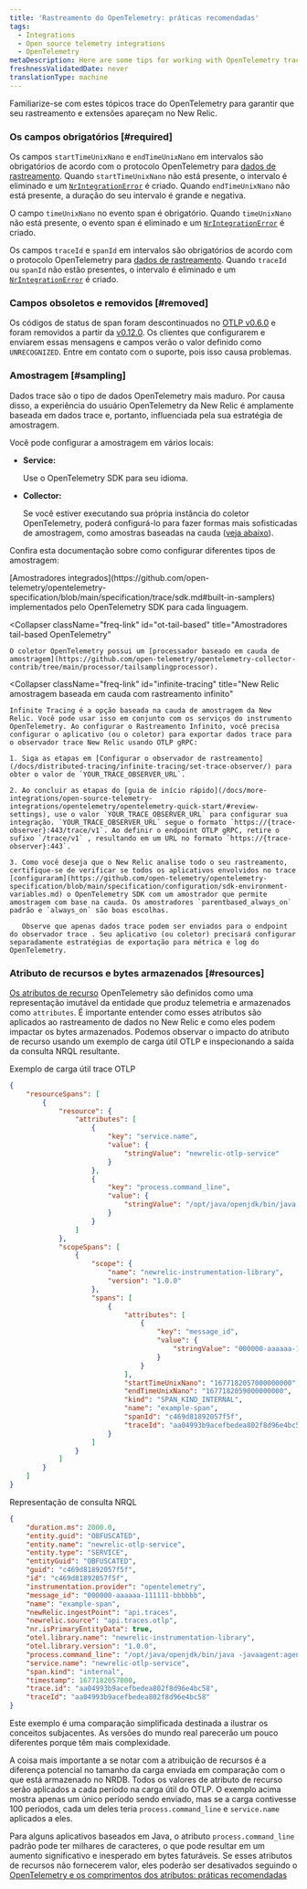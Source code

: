 ```yaml
---
title: 'Rastreamento do OpenTelemetry: práticas recomendadas'
tags:
  - Integrations
  - Open source telemetry integrations
  - OpenTelemetry
metaDescription: Here are some tips for working with OpenTelemetry traces and New Relic.
freshnessValidatedDate: never
translationType: machine
---
```


Familiarize-se com estes tópicos trace do OpenTelemetry para garantir que seu rastreamento e extensões apareçam no New Relic.

### Os campos obrigatórios [#required]

Os campos `startTimeUnixNano` e `endTimeUnixNano` em intervalos são obrigatórios de acordo com o protocolo OpenTelemetry para [dados de rastreamento](https://github.com/open-telemetry/opentelemetry-proto/blob/74e38fb4882dd500d77b757d44e97de296c65b05/opentelemetry/proto/trace/v1/trace.proto#L145-L159). Quando `startTimeUnixNano` não está presente, o intervalo é eliminado e um [`NrIntegrationError`](/docs/telemetry-data-platform/manage-data/nrintegrationerror/) é criado. Quando `endTimeUnixNano` não está presente, a duração do seu intervalo é grande e negativa.

O campo `timeUnixNano` no evento span é obrigatório. Quando `timeUnixNano` não está presente, o evento span é eliminado e um [`NrIntegrationError`](/docs/telemetry-data-platform/manage-data/nrintegrationerror/) é criado.

Os campos `traceId` e `spanId` em intervalos são obrigatórios de acordo com o protocolo OpenTelemetry para [dados de rastreamento](https://github.com/open-telemetry/opentelemetry-proto/blob/74e38fb4882dd500d77b757d44e97de296c65b05/opentelemetry/proto/trace/v1/trace.proto#L73-L84). Quando `traceId` ou `spanId` não estão presentes, o intervalo é eliminado e um [`NrIntegrationError`](/docs/telemetry-data-platform/manage-data/nrintegrationerror/) é criado.

### Campos obsoletos e removidos [#removed]

Os códigos de status de span foram descontinuados no [OTLP v0.6.0](https://github.com/open-telemetry/opentelemetry-proto/releases/tag/v0.6.0) e foram removidos a partir da [v0.12.0](https://github.com/open-telemetry/opentelemetry-proto/releases/tag/v0.12.0). Os clientes que configurarem e enviarem essas mensagens e campos verão o valor definido como `UNRECOGNIZED`. Entre em contato com o suporte, pois isso causa problemas.

### Amostragem [#sampling]

Dados trace são o tipo de dados OpenTelemetry mais maduro. Por causa disso, a experiência do usuário OpenTelemetry da New Relic é amplamente baseada em dados trace e, portanto, influenciada pela sua estratégia de amostragem.

Você pode configurar a amostragem em vários locais:

* <DoNotTranslate>**Service:**</DoNotTranslate>

  Use o OpenTelemetry SDK para seu idioma.

* <DoNotTranslate>**Collector:**</DoNotTranslate>

  Se você estiver executando sua própria instância do coletor OpenTelemetry, poderá configurá-lo para fazer formas mais sofisticadas de amostragem, como amostras baseadas na cauda ([veja abaixo](#infinite-tracing)).

Confira esta documentação sobre como configurar diferentes tipos de amostragem:

<CollapserGroup>
  <Collapser
    className="freq-link"
    id="built-in"
    title="Amostradores integrados do OpenTelemetry"
  >
    [Amostradores integrados](https://github.com/open-telemetry/opentelemetry-specification/blob/main/specification/trace/sdk.md#built-in-samplers) implementados pelo OpenTelemetry SDK para cada linguagem.
  </Collapser>

  <Collapser
    className="freq-link"
    id="ot-tail-based"
    title="Amostradores tail-based OpenTelemetry"
  >
    O coletor OpenTelemetry possui um [processador baseado em cauda de amostragem](https://github.com/open-telemetry/opentelemetry-collector-contrib/tree/main/processor/tailsamplingprocessor).
  </Collapser>

  <Collapser
    className="freq-link"
    id="infinite-tracing"
    title="New Relic amostragem baseada em cauda com rastreamento infinito"
  >
    Infinite Tracing é a opção baseada na cauda de amostragem da New Relic. Você pode usar isso em conjunto com os serviços do instrumento OpenTelemetry. Ao configurar o Rastreamento Infinito, você precisa configurar o aplicativo (ou o coletor) para exportar dados trace para o observador trace New Relic usando OTLP gRPC:

    1. Siga as etapas em [Configurar o observador de rastreamento](/docs/distributed-tracing/infinite-tracing/set-trace-observer/) para obter o valor de `YOUR_TRACE_OBSERVER_URL`.

    2. Ao concluir as etapas do [guia de início rápido](/docs/more-integrations/open-source-telemetry-integrations/opentelemetry/opentelemetry-quick-start/#review-settings), use o valor `YOUR_TRACE_OBSERVER_URL` para configurar sua integração. `YOUR_TRACE_OBSERVER_URL` segue o formato `https://{trace-observer}:443/trace/v1`. Ao definir o endpoint OTLP gRPC, retire o sufixo `/trace/v1` , resultando em um URL no formato `https://{trace-observer}:443`.

    3. Como você deseja que o New Relic analise todo o seu rastreamento, certifique-se de verificar se todos os aplicativos envolvidos no trace [configuraram](https://github.com/open-telemetry/opentelemetry-specification/blob/main/specification/configuration/sdk-environment-variables.md) o OpenTelemetry SDK com um amostrador que permite amostragem com base na cauda. Os amostradores `parentbased_always_on` padrão e `always_on` são boas escolhas.

       Observe que apenas dados trace podem ser enviados para o endpoint do observador trace . Seu aplicativo (ou coletor) precisará configurar separadamente estratégias de exportação para métrica e log do OpenTelemetry.
  </Collapser>
</CollapserGroup>

### Atributo de recursos e bytes armazenados [#resources]

[Os atributos de recurso](https://opentelemetry.io/docs/reference/specification/resource/semantic_conventions/) OpenTelemetry são definidos como uma representação imutável da entidade que produz telemetria e armazenados como `attributes`. É importante entender como esses atributos são aplicados ao rastreamento de dados no New Relic e como eles podem impactar os bytes armazenados. Podemos observar o impacto do atributo de recurso usando um exemplo de carga útil OTLP e inspecionando a saída da consulta NRQL resultante.

Exemplo de carga útil trace OTLP

```json
{
    "resourceSpans": [
        {
            "resource": {
                "attributes": [
                    {
                        "key": "service.name",
                        "value": {
                            "stringValue": "newrelic-otlp-service"
                        }
                    },
                    {
                        "key": "process.command_line",
                        "value": {
                            "stringValue": "/opt/java/openjdk/bin/java -javaagent:agent/opentelemetry-agent.jar"
                        }
                    }
                ]
            },
            "scopeSpans": [
                {
                    "scope": {
                        "name": "newrelic-instrumentation-library",
                        "version": "1.0.0"
                    },
                    "spans": [
                        {
                            "attributes": [
                                {
                                    "key": "message_id",
                                    "value": {
                                        "stringValue": "000000-aaaaaa-111111-bbbbbb"
                                    }
                                }
                            ],
                            "startTimeUnixNano": "1677182057000000000",
                            "endTimeUnixNano": "1677182059000000000",
                            "kind": "SPAN_KIND_INTERNAL",
                            "name": "example-span",
                            "spanId": "c469d81892057f5f",
                            "traceId": "aa04993b9acefbedea802f8d96e4bc58"
                        }
                    ]
                }
            ]
        }
    ]
}
```

Representação de consulta NRQL

```json
{
    "duration.ms": 2000.0,
    "entity.guid": "OBFUSCATED",
    "entity.name": "newrelic-otlp-service",
    "entity.type": "SERVICE",
    "entityGuid": "OBFUSCATED",
    "guid": "c469d81892057f5f",
    "id": "c469d81892057f5f",
    "instrumentation.provider": "opentelemetry",
    "message_id": "000000-aaaaaa-111111-bbbbbb",
    "name": "example-span",
    "newRelic.ingestPoint": "api.traces",
    "newrelic.source": "api.traces.otlp",
    "nr.isPrimaryEntityData": true,
    "otel.library.name": "newrelic-instrumentation-library",
    "otel.library.version": "1.0.0",
    "process.command_line": "/opt/java/openjdk/bin/java -javaagent:agent/opentelemetry-agent.jar",
    "service.name": "newrelic-otlp-service",
    "span.kind": "internal",
    "timestamp": 1677182057000,
    "trace.id": "aa04993b9acefbedea802f8d96e4bc58",
    "traceId": "aa04993b9acefbedea802f8d96e4bc58"
}
```

<Callout variant="tip">
  Este exemplo é uma comparação simplificada destinada a ilustrar os conceitos subjacentes. As versões do mundo real parecerão um pouco diferentes porque têm mais complexidade.
</Callout>

A coisa mais importante a se notar com a atribuição de recursos é a diferença potencial no tamanho da carga enviada em comparação com o que está armazenado no NRDB. Todos os valores de atributo de recurso serão aplicados a cada período na carga útil do OTLP. O exemplo acima mostra apenas um único período sendo enviado, mas se a carga contivesse 100 períodos, cada um deles teria `process.command_line` e `service.name` aplicados a eles.

Para alguns aplicativos baseados em Java, o atributo `process.command_line` padrão pode ter milhares de caracteres, o que pode resultar em um aumento significativo e inesperado em bytes faturáveis. Se esses atributos de recursos não fornecerem valor, eles poderão ser desativados seguindo o [OpenTelemetry e os comprimentos dos atributos: práticas recomendadas](/docs/more-integrations/open-source-telemetry-integrations/opentelemetry/best-practices/opentelemetry-best-practices-attributes/)
